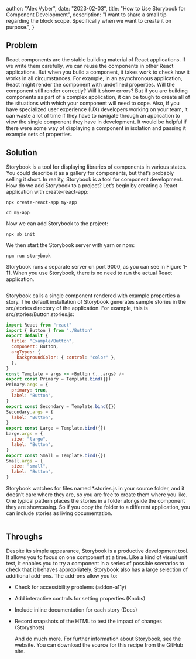 


  author: "Alex Vyber",
  date: "2023-02-03",
  title: "How to Use Storybook for Component Development",
  description:
    "I want to share a small tip regarding the block scope. Specifically when we want to create it on purpose.",
}


## Problem

React components are the stable building material of React applications. If we write them carefully,
we can reuse the components in other React applications. But when you build a component, it takes
work to check how it works in all circumstances. For example, in an asynchronous application, React
might render the component with undefined properties. Will the component still render correctly?
Will it show errors? But if you are building components as part of a complex application, it can be
tough to create all of the situations with which your component will need to cope. Also, if you have
specialized user experience (UX) developers working on your team, it can waste a lot of time if they
have to navigate through an application to view the single component they have in development. It
would be helpful if there were some way of displaying a component in isolation and passing it
example sets of properties.

## Solution

Storybook is a tool for displaying libraries of components in various states. You could describe it
as a gallery for components, but that’s probably selling it short. In reality, Storybook is a tool
for component development. How do we add Storybook to a project? Let’s begin by creating a React
application with create-react-app:

`npx create-react-app my-app`

`cd my-app`

Now we can add Storybook to the project:

`npx sb init`

We then start the Storybook server with yarn or npm:

`npm run storybook`

Storybook runs a separate server on port 9000, as you can see in Figure 1-11. When you use
Storybook, there is no need to run the actual React application.

<Image src={one} alt="" className="shadow-lg" />

Storybook calls a single component rendered with example properties a story. The default
installation of Storybook generates sample stories in the src/stories directory of the application.
For example, this is src/stories/Button.stories.js:

```JavaScript
import React from "react"
import { Button } from "./Button"
export default {
  title: "Example/Button",
  component: Button,
  argTypes: {
    backgroundColor: { control: "color" },
  },
}
const Template = args => <Button {...args} />
export const Primary = Template.bind({})
Primary.args = {
  primary: true,
  label: "Button",
}
export const Secondary = Template.bind({})
Secondary.args = {
  label: "Button",
}
export const Large = Template.bind({})
Large.args = {
  size: "large",
  label: "Button",
}
export const Small = Template.bind({})
Small.args = {
  size: "small",
  label: "Button",
}
```

Storybook watches for files named \*.stories.js in your source folder, and it doesn’t care where
they are, so you are free to create them where you like. One typical pattern places the stories in a
folder alongside the component they are showcasing. So if you copy the folder to a different
application, you can include stories as living documentation.

<Image src={two} alt="" className="shadow-lg" />

## Throughs

Despite its simple appearance, Storybook is a productive development tool. It allows you to focus on
one component at a time. Like a kind of visual unit test, it enables you to try a component in a
series of possible scenarios to check that it behaves appropriately. Storybook also has a large
selection of additional add-ons. The add-ons allow you to:

- Check for accessibility problems (addon-a11y)
- Add interactive controls for setting properties (Knobs)
- Include inline documentation for each story (Docs)
- Record snapshots of the HTML to test the impact of changes (Storyshots)

  And do much more. For further information about Storybook, see the website. You can download the
  source for this recipe from the GitHub site.

